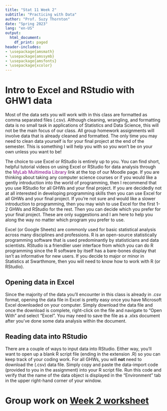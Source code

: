 ```yaml
---
title: "Stat 11 Week 2"
subtitle: "Practicing with Data" 
author: "Prof. Suzy Thornton"
date: "Spring 2023"
lang: "en-US"
output:
  html_document:
    df_print: paged
header-includes:
- \usepackage{amsmath}
- \usepackage{amssymb}
- \usepackage{amsfonts}
- \usepackage{xcolor}
---
```



# Intro to Excel and RStudio with GHW1 data 

Most of the data sets you will work with in this class are formatted as comma separated files (.csv). Although cleaning, wrangling, and formatting data is no small task in applications of Statistics and Data Science, this will not be the main focus of our class. All group homework assignments will involve data that is already cleaned and formatted. The only time you may need to clean data yourself is for your final project at the end of the semester. This is something I will help you with so you won't be on your own unless you want to be! 

The choice to use Excel or RStudio is entirely up to you. You can find short, helpful tutorial videos on using Excel or RStudio for data analysis through the <span style="color:purple">MyLab Multimedia Library</span> link at the top of our Moodle page. If you are thinking about taking any computer science courses or if you would like a gently introduction into the world of programming, then I recommend that you use RStudio for all GHWs and your final project. If you are decidedly not at all interested in developing programming skills then you can use Excel for all GHWs and your final project. If you're not sure and would like a slower introduction to programming, then you may wish to use Excel for the first 1-2 GHWs and RStudio for the rest. Then you can decide which you prefer for your final project. These are only suggestions and I am here to help you along the way no matter which program you prefer to use. 

Excel (or Google Sheets) are commonly used for basic statistical analysis across many disciplines and professions. R is an open-source statistically programming software that is used predominantly by statisticians and data scientists. RStudio is a friendlier user interface from which you can do R programming since the R software by itself has a bare-bones display that isn't as informative for new users. If you decide to major or minor in Statistics at Swarthmore, then you will need to know how to work with R (or RStudio). 

## Opening data in Excel

Since the majority of the data you'll encounter in this class is already in .csv format, opening the data file in Excel is pretty easy once you have Microsoft Excel downloaded on your computer. Simply download the data file and once the download is complete, right-click on the file and navigate to "Open With" and select "Excel". You may need to save the file as a .xlxs document after you've done some data analysis within the document. 

## Reading data into RStudio

There are a couple of ways to input data into RStudio. Either way, you'll want to open up a blank R script file (ending in the extension .R) so you can keep track of your coding work. For all GHWs, you will **not** need to download the (.csv) data file. Simply copy and paste the data-import code (provided to you in the assignment) into your R script file. Run this code and verify that the name of the data object is displayed in the "Environment" tab in the upper right-hand corner of your window. 

 

# Group work on [Week 2 worksheet](https://profsuzy.github.io/Stat11/wk2-wksheet.html)

